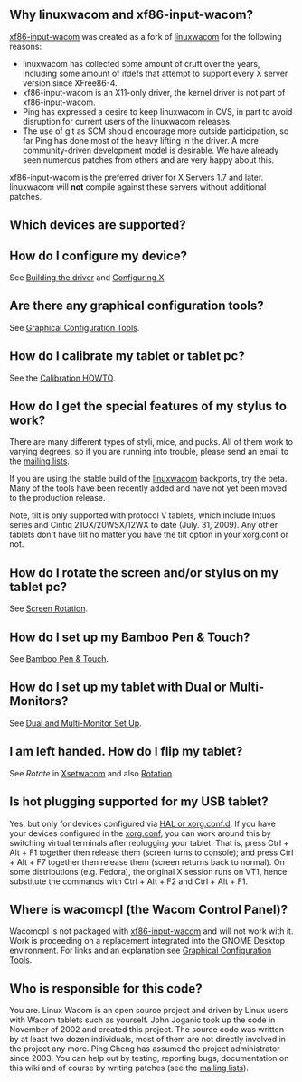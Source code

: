 == Why linuxwacom and xf86-input-wacom? ==
[[xf86-input-wacom]] was created as a fork of [[linuxwacom]] for the following reasons:
* linuxwacom has collected some amount of cruft over the years, including some amount of ifdefs that attempt to support every X server version since XFree86-4.
* xf86-input-wacom is an X11-only driver, the kernel driver is not part of xf86-input-wacom.
* Ping has expressed a desire to keep linuxwacom in CVS, in part to avoid disruption for current users of the linuxwacom releases.
* The use of git as SCM should encourage more outside participation, so far  Ping has done most of the heavy lifting in the driver. A more community-driven development model is desirable. We have already seen numerous patches from others and are very happy about this.

xf86-input-wacom is the preferred driver for X Servers 1.7 and later. linuxwacom will <b>not</b> compile against these servers without additional patches.

== Which devices are supported? ==

{{:Supported Devices}}

== How do I configure my device? ==

See [[Building the driver]] and [[Configuring X]]

== Are there any graphical configuration tools? ==
See [[External applications#Graphical Configuration Tools|Graphical Configuration Tools]].

== How do I calibrate my tablet or tablet pc? ==
See the [[Calibration#Calibration|Calibration HOWTO]].

== How do I get the special features of my stylus to work? ==

There are many different types of styli, mice, and pucks. All of them work to varying degrees, so if you are running into trouble, please send an email to the [[mailing lists]].


If you are using the stable build of the [[linuxwacom]] backports, try the beta. Many of the tools have been recently added and have not yet been moved to the production release.

Note, tilt is only supported with protocol V tablets, which include Intuos series and Cintiq 21UX/20WSX/12WX to date (July. 31, 2009). Any other tablets don't have tilt no matter you have the tilt option in your xorg.conf or not.

== How do I rotate the screen and/or stylus on my tablet pc? ==
See [[Tablet PC Setup#Screen Rotation|Screen Rotation]].

== How do I set up my Bamboo Pen & Touch? ==
See [[Wacom Tablet Set Up#Bamboo Pen & Touch|Bamboo Pen & Touch]].

== How do I set up my tablet with Dual or Multi-Monitors? ==
See [[Dual and Multi-Monitor Set Up]].

== I am left handed.  How do I flip my tablet? ==
See ''Rotate'' in [[Xsetwacom]] and also [[Rotation]].

== Is hot plugging supported for my USB tablet? ==
Yes, but only for devices configured via [[Configuring X|HAL or xorg.conf.d]]. If you have your devices configured in the [[Xorg.conf|xorg.conf]], you can work around this by switching virtual terminals after replugging your tablet. That is, press Ctrl + Alt + F1 together then release them (screen turns to console); and press Ctrl + Alt + F7 together then release them (screen returns back to normal). On some distributions (e.g. Fedora), the original X session runs on VT1, hence substitute the commands with Ctrl + Alt + F2 and Ctrl + Alt + F1.

== Where is wacomcpl (the Wacom Control Panel)? ==
Wacomcpl is not packaged with [[xf86-input-wacom]] and will not work with it.  Work is proceeding on a replacement integrated into the GNOME Desktop environment.  For links and an explanation see [[External applications#Graphical Configuration Tools|Graphical Configuration Tools]].

== Who is responsible for this code? ==
You are. Linux Wacom is an open source project and driven by Linux users with Wacom tablets such as yourself. John Joganic took up the code in November of 2002 and created this project. The source code was written by at least two dozen individuals, most of them are not directly involved in the project any more. Ping Cheng has assumed the project administrator since 2003. You can help out by testing, reporting bugs, documentation on this wiki and of course by writing patches (see the [[mailing lists]]).